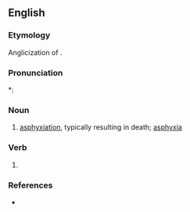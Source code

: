==English==

===Etymology===
Anglicization of {{etyl|NL.|en}} {{m|la|asphyxia}}.

===Pronunciation===
*: {{rhymes|en|ɪksi}}

===Noun===
{{en-noun}}

# {{lb|en|medicine|obsolete}} [[asphyxiation]], typically resulting in death; [[asphyxia]]

===Verb===
{{en-verb|new=1}}

# {{rare form of|en|asphyxiate}}

===References===
* {{R:Collins English Dictionary}}